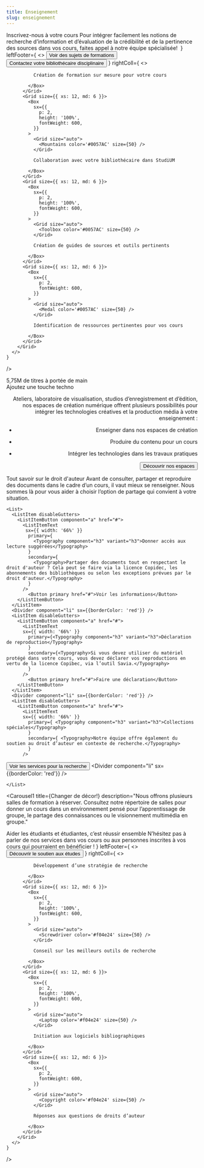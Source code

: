 ```yaml
---
title: Enseignement
slug: enseignement
---
```



<SuperHero
  title="Épauler l'enseignement, c'est notre rayon"
  imageName='enseignement'
/>

<Section bg="bleu100">
  <HeroWithText2
    leftColl={
      <>
        <Typography variant="h2">Inscrivez-nous à votre cours</Typography>
        <Typography>Pour intégrer facilement les notions de recherche d’information et d’évaluation de la crédibilité et de la pertinence des sources dans vos cours, faites appel à notre équipe spécialisée! </Typography>
      </>
    }
    leftFooter={
      <>
        <Button secondary href="#">Voir des sujets de formations</Button>
        <Button primary href="#">Contactez votre bibliothécaire disciplinaire</Button>
      </>
    }
    rightColl={
      <>
        <Grid container spacing={2}>
          <Grid size={{ xs: 12, md: 6 }}>
            <Box
              sx={{
                p: 2,
                height: '100%',
                fontWeight: 600,
              }}
            >
              <Grid size="auto">
                <ChalkboardTeacher color='#0057AC' size={50} />
              </Grid>

              Création de formation sur mesure pour votre cours

            </Box>
          </Grid>
          <Grid size={{ xs: 12, md: 6 }}>
            <Box
              sx={{
                p: 2,
                height: '100%',
                fontWeight: 600,
              }}
            >
              <Grid size="auto">
                <Mountains color='#0057AC' size={50} />
              </Grid>

              Collaboration avec votre bibliothécaire dans StudiUM

            </Box>
          </Grid>
          <Grid size={{ xs: 12, md: 6 }}>
            <Box
              sx={{
                p: 2,
                height: '100%',
                fontWeight: 600,
              }}
            >
              <Grid size="auto">
                <Toolbox color='#0057AC' size={50} />
              </Grid>

              Création de guides de sources et outils pertinents

            </Box>
          </Grid>
          <Grid size={{ xs: 12, md: 6 }}>
            <Box
              sx={{
                p: 2,
                fontWeight: 600,
              }}
            >
              <Grid size="auto">
                <Medal color='#0057AC' size={50} />
              </Grid>

              Identification de ressources pertinentes pour vos cours

            </Box>
          </Grid>
        </Grid>
      </>
    }
  />

</Section>

<Section>
<Typography component="h2" variant="display5">5,75M de titres à portée de main</Typography>



 <List>
    <RichListItemWithLink 
      title="Réserve de cours"
      description="Assurez un accès aux documents importants dans le cadre de vos cours en créant une réserve de cours pour la session."
      href="#"
      linkText="Mettre un livre à la réserve"
    />
    <RichListItemWithLink 
      title="Suggestion d’achat"
      description="Il vous manque un document qui serait utile pour votre cours ? Nous l’achèterons pour vous !"
      href="#"
      linkText="Faire une suggestion"
    />
    <RichListItemWithLink 
      title="Collections spéciales"
      description="Nous conservons plus de 150 000 documents anciens, rares ou précieux, qui sont entièrement à la disposition de la communauté UdeM pour la consultation et la recherche."
      href="#"
      linkText="Faire une suggestion"
    />
  </List>

</Section>


<Section bg='bleu600'>

  <HeroWithImage Image={Techno} align="right">
    <Typography component='h2' variant='h2'>Ajoutez une touche techno</Typography>
    
 Ateliers, laboratoire de visualisation, studios d’enregistrement et d’édition, nos espaces de création numérique offrent plusieurs possibilités pour intégrer les technologies créatives et la production média à votre enseignement :
  
  - Enseigner dans nos espaces de création
  - Produire du contenu pour un cours
  - Intégrer les technologies dans les travaux pratiques

    <Button primary href='/espaces/'>Découvrir nos espaces</Button>

  </HeroWithImage>
</Section>






<Section>


<Typography component="h2" variant="display5">Tout savoir sur le droit d'auteur</Typography>
<Typography> Avant de consulter, partager et reproduire des documents dans le cadre d’un cours, il vaut mieux se renseigner. Nous sommes là pour vous aider à choisir l’option de partage qui convient à votre situation.</Typography>

    <List>
      <ListItem disableGutters>
        <ListItemButton component="a" href="#">
          <ListItemText 
           sx={{ width: '66%' }}
            primary={
              <Typography component="h3" variant="h3">Donner accès aux lecture suggérées</Typography>
            }
            secondary={
              <Typography>Partager des documents tout en respectant le droit d'auteur ? Cela peut se faire via la licence Copidec, les abonnements des bibliothèques ou selon les exceptions prévues par le droit d'auteur.</Typography>
            }
          />
            <Button primary href="#">Voir les informations</Button>
        </ListItemButton>
      </ListItem>
      <Divider component="li" sx={{borderColor: 'red'}} />
      <ListItem disableGutters>
        <ListItemButton component="a" href="#">
          <ListItemText
          sx={{ width: '66%' }}
            primary={<Typography component="h3" variant="h3">Déclaration de reproduction</Typography>
            }
            secondary={<Typography>Si vous devez utiliser du matériel protégé dans votre cours, vous devez déclarer vos reproductions en vertu de la licence Copibec, via l’outil Savia.</Typography>
            }
          />
            <Button primary href="#">Faire une déclaration</Button>
        </ListItemButton>
      </ListItem>
      <Divider component="li" sx={{borderColor: 'red'}} />
      <ListItem disableGutters>
        <ListItemButton component="a" href="#">
          <ListItemText
          sx={{ width: '66%' }}
            primary={ <Typography component="h3" variant="h3">Collections spéciales</Typography>
            }
            secondary={ <Typography>Notre équipe offre également du soutien au droit d’auteur en contexte de recherche.</Typography>
            }
          />
<Button primary href="#">Voir les services pour la recherche</Button>
        </ListItemButton>
      </ListItem>
      <Divider component="li" sx={{borderColor: 'red'}} />
      
    </List>

</Section>





<Section bg='vertFonce'>

<Carousel1
    title={<Typography component="h2">Changer de décor!</Typography>}
    description="Nous offrons plusieurs salles de formation à réserver. Consultez notre répertoire de salles pour donner un cours dans un environnement pensé pour l’apprentissage de groupe, le partage des connaissances ou le visionnement multimédia en groupe."
  >

<CardWithImage
        title="Salle Didactique"
        Image={Didactheque}
        href="#"
        moreText="En savoir plus"
      /> 

<CardWithImage
        title="Salle de formation"
        Image={Didactheque}
        href="#"
        moreText="En savoir plus"
      /> 

<CardWithImage
        title="Salle de formation"
        Image={Didactheque}
        href="#"
        moreText="En savoir plus"
      /> 
  </Carousel1>

</Section>

<Section bg="rose300">
  <HeroWithText2
    leftColl={
      <>
        <Typography variant="h2">Aider les étudiants et étudiantes, c’est réussir ensemble</Typography>
        <Typography>N’hésitez pas à parler de nos services dans vos cours ou aux personnes inscrites à vos cours qui pourraient en bénéficier ! </Typography>
      </>
    }
    leftFooter={
      <>
        <Button primary href="#">Découvrir le soutien aux études</Button>
      </>
    }
    rightColl={
      <>
        <Grid container spacing={2}>
          <Grid size={{ xs: 12, md: 6 }}>
            <Box
              sx={{
                p: 2,
                height: '100%',
                fontWeight: 600,
              }}
            >
              <Grid size="auto">
                <MagnifyingGlass color='#f04e24' size={50} />
              </Grid>

              Développement d’une stratégie de recherche

            </Box>
          </Grid>
          <Grid size={{ xs: 12, md: 6 }}>
            <Box
              sx={{
                p: 2,
                height: '100%',
                fontWeight: 600,
              }}
            >
              <Grid size="auto">
                <Screwdriver color='#f04e24' size={50} />
              </Grid>

              Conseil sur les meilleurs outils de recherche

            </Box>
          </Grid>
          <Grid size={{ xs: 12, md: 6 }}>
            <Box
              sx={{
                p: 2,
                height: '100%',
                fontWeight: 600,
              }}
            >
              <Grid size="auto">
                <Laptop color='#f04e24' size={50} />
              </Grid>

              Initiation aux logiciels bibliographiques

            </Box>
          </Grid>
          <Grid size={{ xs: 12, md: 6 }}>
            <Box
              sx={{
                p: 2,
                fontWeight: 600,
              }}
            >
              <Grid size="auto">
                <Copyright color='#f04e24' size={50} />
              </Grid>

              Réponses aux questions de droits d’auteur

            </Box>
          </Grid>
        </Grid>
      </>
    }
  />

</Section>
